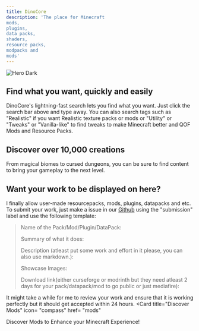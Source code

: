 ```yaml
---
title: DinoCore
description: 'The place for Minecraft
mods,
plugins,
data packs,
shaders,
resource packs,
modpacks and
mods'
---
```


<img
  className="hidden dark:block"
  src="/logo/undraw_docusaurus_tree.svg"
  alt="Hero Dark"
/>

## Find what you want, quickly and easily
DinoCore's lightning-fast search lets you find what you want. Just click the search bar above and type away. You can also search tags such as "Realistic" if you want Realistic texture packs or mods or "Utility" or "Tweaks" or "Vanilla-like" to find tweaks to make Minecraft better and QOF Mods and Resource Packs.

## **Discover over 10,000 creations**

From magical biomes to cursed dungeons, you can be sure to find content to bring your gameplay to the next level. 

## Want your work to be displayed on here?
I finally allow user-made resourcepacks, mods, plugins, datapacks and etc. To submit your work, just make a issue in our [Github](https://github.com/kn0xwya/unbound/issues/new) using the "submission" label and use the following template:

> Name of the Pack/Mod/Plugin/DataPack: 
>
> Summary of what it does: 
>
> Description (atleast put some work and effort in it please, you can also use markdown.):
>
> Showcase Images:
>
> Download link(either curseforge or modrinth but they need atleast 2 days for your pack/datapack/mod to go public or just mediafire):

It might take a while for me to review your work and ensure that it is working perfectly but it should get accepted within 24 hours.
<CardGroup cols={2}>
  <Card 
    title="Discover Mods"
    icon= "compass"
    href= "mods"
  >
  Discover Mods to Enhance your Minecraft Experience!
  </Card>
</CardGroup>
